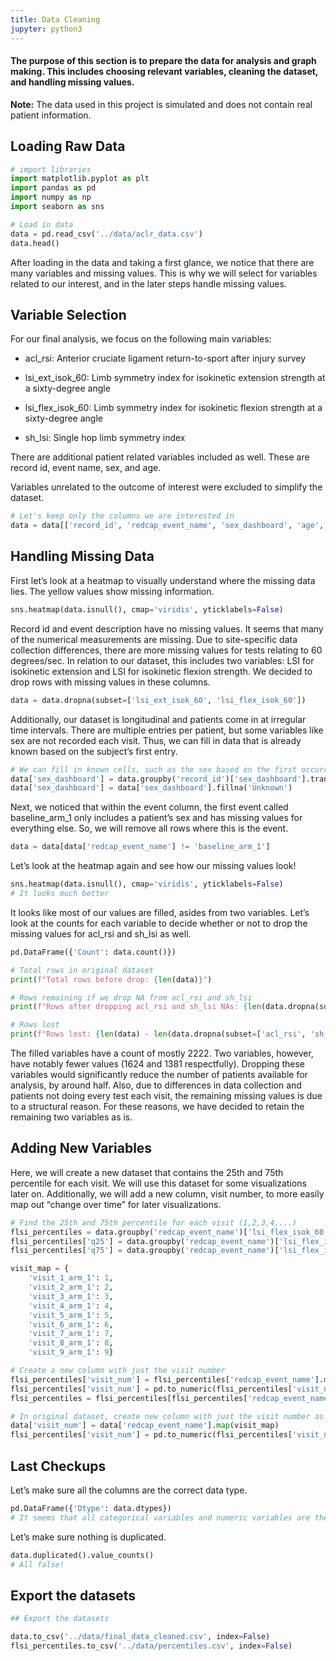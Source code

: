 ```yaml
---
title: Data Cleaning
jupyter: python3
---
```




#### The purpose of this section is to prepare the data for analysis and graph making. This includes choosing relevant variables, cleaning the dataset, and handling missing values.

**Note:** The data used in this project is simulated and does not contain real patient information.

## Loading Raw Data

```python
# import libraries
import matplotlib.pyplot as plt
import pandas as pd
import numpy as np
import seaborn as sns

# Load in data
data = pd.read_csv('../data/aclr_data.csv')
data.head()
```

After loading in the data and taking a first glance, we notice that there are many variables and missing values. This is why we will select for variables related to our interest, and in the later steps handle missing values.

## Variable Selection

For our final analysis, we focus on the following main variables: 

- acl_rsi: Anterior cruciate ligament return-to-sport after injury survey
  
- lsi_ext_isok_60: Limb symmetry index for isokinetic extension strength at a sixty-degree angle
  
- lsi_flex_isok_60: Limb symmetry index for isokinetic flexion strength at a sixty-degree angle
  
- sh_lsi: Single hop limb symmetry index

There are additional patient related variables included as well. These are record id, event name, sex, and age. 

Variables unrelated to the outcome of interest were excluded to simplify the dataset.

```python
# Let's keep only the columns we are interested in
data = data[['record_id', 'redcap_event_name', 'sex_dashboard', 'age', 'age_group', 'acl_rsi', 'lsi_ext_isok_60', 'lsi_flex_isok_60', 'sh_lsi']]
```

## Handling Missing Data

First let's look at a heatmap to visually understand where the missing data lies. The yellow values show missing information.

```python
sns.heatmap(data.isnull(), cmap='viridis', yticklabels=False)
```

Record id and event description have no missing values. It seems that many of the numerical measurements are missing. Due to site-specific data collection differences, there are more missing values for tests relating to 60 degrees/sec. In relation to our dataset, this includes two variables: LSI for isokinetic extension and LSI for isokinetic flexion strength. We decided to drop rows with missing values in these columns. 

```python
data = data.dropna(subset=['lsi_ext_isok_60', 'lsi_flex_isok_60'])
```

Additionally, our dataset is longitudinal and patients come in at irregular time intervals. There are multiple entries per patient, but some variables like sex are not recorded each visit. Thus, we can fill in data that is already known based on the subject's first entry.

```python
# We can fill in known cells, such as the sex based on the first occurrence 
data['sex_dashboard'] = data.groupby('record_id')['sex_dashboard'].transform('first')
data['sex_dashboard'] = data['sex_dashboard'].fillna('Unknown')
```

Next, we noticed that within the event column, the first event called baseline_arm_1 only includes a patient's sex and has missing values for everything else. So, we will remove all rows where this is the event.

```python
data = data[data['redcap_event_name'] != 'baseline_arm_1']
```

Let's look at the heatmap again and see how our missing values look!

```python
sns.heatmap(data.isnull(), cmap='viridis', yticklabels=False)
# It looks much better
```

It looks like most of our values are filled, asides from two variables. Let's look at the counts for each variable to decide whether or not to drop the missing values for acl_rsi and sh_lsi as well.

```python
pd.DataFrame({'Count': data.count()})
```

```python
# Total rows in original dataset
print(f"Total rows before drop: {len(data)}")

# Rows remaining if we drop NA from acl_rsi and sh_lsi
print(f"Rows after dropping acl_rsi and sh_lsi NAs: {len(data.dropna(subset=['acl_rsi', 'sh_lsi']))}")

# Rows lost
print(f"Rows lost: {len(data) - len(data.dropna(subset=['acl_rsi', 'sh_lsi']))}")
```

The filled variables have a count of mostly 2222. Two variables, however, have notably fewer values (1624 and 1381 respectfully). Dropping these variables would significantly reduce the number of patients available for analysis, by around half. Also, due to differences in data collection and patients not doing every test each visit, the remaining missing values is due to a structural reason. For these reasons, we have decided to retain the remaining two variables as is.

## Adding New Variables

Here, we will create a new dataset that contains the 25th and 75th percentile for each visit. We will use this dataset for some visualizations later on. Additionally, we will add a new column, visit number, to more easily map out "change over time" for later visualizations.

```python
# Find the 25th and 75th percentile for each visit (1,2,3,4,...)
flsi_percentiles = data.groupby('redcap_event_name')['lsi_flex_isok_60'].agg(mean='mean',q25='quantile', q75='quantile').reset_index()
flsi_percentiles['q25'] = data.groupby('redcap_event_name')['lsi_flex_isok_60'].quantile(0.40).values
flsi_percentiles['q75'] = data.groupby('redcap_event_name')['lsi_flex_isok_60'].quantile(0.60).values

visit_map = {
    'visit_1_arm_1': 1,
    'visit_2_arm_1': 2,
    'visit_3_arm_1': 3,
    'visit_4_arm_1': 4,
    'visit_5_arm_1': 5,
    'visit_6_arm_1': 6,
    'visit_7_arm_1': 7,
    'visit_8_arm_1': 8,
    'visit_9_arm_1': 9}

# Create a new column with just the visit number
flsi_percentiles['visit_num'] = flsi_percentiles['redcap_event_name'].map(visit_map)
flsi_percentiles['visit_num'] = pd.to_numeric(flsi_percentiles['visit_num'], errors='coerce').astype('Int64')
flsi_percentiles = flsi_percentiles[flsi_percentiles['redcap_event_name'] != 'data_upload_arm_2'] # remove unneeded values

# In original dataset, create new column with just the visit number as well
data['visit_num'] = data['redcap_event_name'].map(visit_map)
flsi_percentiles['visit_num'] = pd.to_numeric(flsi_percentiles['visit_num'], errors='coerce').astype('Int64')
```

## Last Checkups
Let's make sure all the columns are the correct data type.

```python
pd.DataFrame({'Dtype': data.dtypes})
# It seems that all categorical variables and numeric variables are the correct type
```

Let's make sure nothing is duplicated.

```python
data.duplicated().value_counts()
# All false!
```

## Export the datasets

```python
## Export the datasets

data.to_csv('../data/final_data_cleaned.csv', index=False)
flsi_percentiles.to_csv('../data/percentiles.csv', index=False)
```

